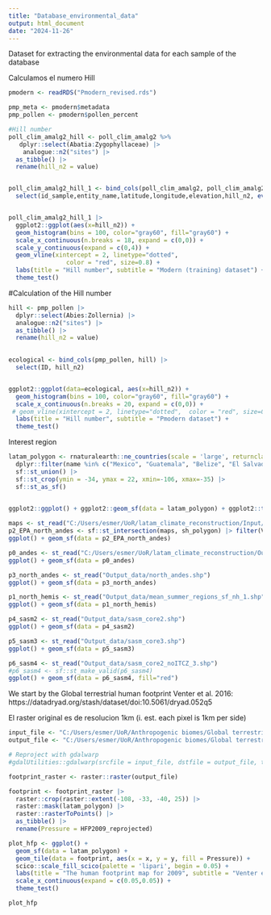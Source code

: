 ```yaml
---
title: "Database_environmental_data"
output: html_document
date: "2024-11-26"
---
```


Dataset for extracting the environmental data for each sample of the database


Calculamos el numero Hill

```r
pmodern <- readRDS("Pmodern_revised.rds")
```


```r
pmp_meta <- pmodern$metadata
pmp_pollen <- pmodern$pollen_percent
```



```r
#Hill number
poll_clim_amalg2_hill <- poll_clim_amalg2 %>%
   dplyr::select(Abatia:Zygophyllaceae) |>
    analogue::n2("sites") |>
  as_tibble() |>
  rename(hill_n2 = value)


poll_clim_amalg2_hill_1 <- bind_cols(poll_clim_amalg2, poll_clim_amalg2_hill) |>
  select(id_sample,entity_name,latitude,longitude,elevation,hill_n2, everything())


poll_clim_amalg2_hill_1 |>
  ggplot2::ggplot(aes(x=hill_n2)) +
  geom_histogram(bins = 100, color="gray60", fill="gray60") +
  scale_x_continuous(n.breaks = 18, expand = c(0,0)) +
  scale_y_continuous(expand = c(0,4)) +
  geom_vline(xintercept = 2, linetype="dotted", 
                color = "red", size=0.8) + 
  labs(title = "Hill number", subtitle = "Modern (training) dataset") +
  theme_test()
```



#Calculation of the Hill number
```r
hill <- pmp_pollen |>
  dplyr::select(Abies:Zollernia) |>
  analogue::n2("sites") |>
  as_tibble() |>
  rename(hill_n2 = value)
  

ecological <- bind_cols(pmp_pollen, hill) |>
  select(ID, hill_n2)


ggplot2::ggplot(data=ecological, aes(x=hill_n2)) +
  geom_histogram(bins = 100, color="gray60", fill="gray60") +
  scale_x_continuous(n.breaks = 20, expand = c(0,0)) +
 # geom_vline(xintercept = 2, linetype="dotted",  color = "red", size=0.8) + 
  labs(title = "Hill number", subtitle = "Pmodern dataset") +
  theme_test()
```


Interest region
```r
latam_polygon <- rnaturalearth::ne_countries(scale = 'large', returnclass = "sf") |>
  dplyr::filter(name %in% c("Mexico", "Guatemala", "Belize", "El Salvador", "Honduras", "Nicaragua", "Costa Rica", "Panama", "Dominican Rep.","Cuba", "Colombia", "Venezuela", "Ecuador", "Guyana", "Suriname", "French Guiana", "Peru", "Brazil", "Argentina", "Bolivia", "Uruguay", "Paraguay", "Chile","Puerto Rico","Jamaica")) |>
  sf::st_union() |>
  sf::st_crop(ymin = -34, ymax = 22, xmin=-106, xmax=-35) |>
  sf::st_as_sf() 
  

ggplot2::ggplot() + ggplot2::geom_sf(data = latam_polygon) + ggplot2::theme_minimal()
```



```r
maps <- st_read("C:/Users/esmer/UoR/latam_climate_reconstruction/Input/Precipitation_polygon/my_new_polygon.shp") |> filter(Value == 17)
p2_EPA_north_andes <- sf::st_intersection(maps, sh_polygon) |> filter(Value == "17")
ggplot() + geom_sf(data = p2_EPA_north_andes) 

p0_andes <- st_read("C:/Users/esmer/UoR/latam_climate_reconstruction/Output_data/andes_level_17_18.shp")
ggplot() + geom_sf(data = p0_andes)

p3_north_andes <- st_read("Output_data/north_andes.shp")
ggplot() + geom_sf(data = p3_north_andes) 

p1_north_hemis <- st_read("Output_data/mean_summer_regions_sf_nh_1.shp")
ggplot() + geom_sf(data = p1_north_hemis)

p4_sasm2 <- st_read("Output_data/sasm_core2.shp")
ggplot() + geom_sf(data = p4_sasm2)

p5_sasm3 <- st_read("Output_data/sasm_core3.shp")
ggplot() + geom_sf(data = p5_sasm3)

p6_sasm4 <- st_read("Output_data/sasm_core2_noITCZ_3.shp")
#p6_sasm4 <- sf::st_make_valid(p6_sasm4)
ggplot() + geom_sf(data = p6_sasm4, fill="red")
```



We start by the Global terrestrial human footprint
Venter et al. 2016: https://datadryad.org/stash/dataset/doi:10.5061/dryad.052q5


El raster original es de resolucion 1km (i. est. each pixel is 1km per side)
```r
input_file <- "C:/Users/esmer/UoR/Anthropogenic biomes/Global terrestrial human footprint_Venter, O; Sanderson, E; et al. 2016/Dryadv2/Maps/HFP2009.tif"
output_file <- "C:/Users/esmer/UoR/Anthropogenic biomes/Global terrestrial human footprint_Venter, O; Sanderson, E; et al. 2016/Dryadv2/Maps/HFP2009_reprojected.tif"

# Reproject with gdalwarp
#gdalUtilities::gdalwarp(srcfile = input_file, dstfile = output_file, t_srs = "+proj=longlat +datum=WGS84 +ellps=WGS84 +towgs84=0,0,0 +no_defs")
```


```r
footprint_raster <- raster::raster(output_file)

footprint <- footprint_raster |>
  raster::crop(raster::extent(-108, -33, -40, 25)) |> 
  raster::mask(latam_polygon) |>
  raster::rasterToPoints() |>
  as_tibble() |>
  rename(Pressure = HFP2009_reprojected)
```



```r
plot_hfp <- ggplot() + 
  geom_sf(data = latam_polygon) +
  geom_tile(data = footprint, aes(x = x, y = y, fill = Pressure)) + 
  scico::scale_fill_scico(palette = 'lipari', begin = 0.05) +
  labs(title = "The human footprint map for 2009", subtitle = "Venter et al. 2016") +
  scale_x_continuous(expand = c(0.05,0.05)) +
  theme_test()

plot_hfp
```



```r

```








